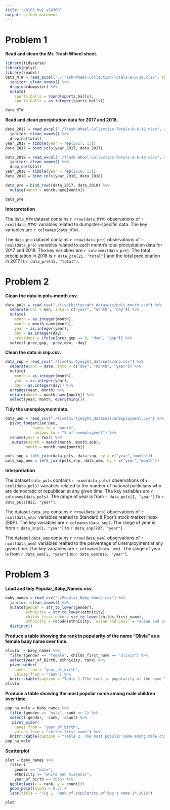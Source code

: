 ```yaml
---
title: "p8105_hw2_yl4360"
output: github_document
---
```


# Problem 1

**Read and clean the Mr. Trash Wheel sheet.**

```r
library(tidyverse)
library(dplyr)
library(readxl)
data_MTW = read_excel("./Trash-Wheel-Collection-Totals-8-6-19.xlsx", sheet = "Mr. Trash Wheel", range = "A2:N408") %>% 
  janitor::clean_names() %>% 
  drop_na(dumpster) %>% 
  mutate(
    sports_balls = round(sports_balls),
    sports_balls = as.integer(sports_balls))

data_MTW
```

**Read and clean precipitation data for 2017 and 2018.**

```r
data_2017 = read_excel("./Trash-Wheel-Collection-Totals-8-6-19.xlsx", sheet = "2017 Precipitation", range = "A2:B15") %>% 
  janitor::clean_names() %>% 
  drop_na(total)
year_2017 = tibble(year = rep(2017, 13))
data_2017 = bind_cols(year_2017, data_2017)

data_2018 = read_excel("./Trash-Wheel-Collection-Totals-8-6-19.xlsx", sheet = "2018 Precipitation", range = "A2:B15") %>% 
  janitor::clean_names() %>% 
  drop_na(total)
year_2018 = tibble(year = rep(2018, 13))
data_2018 = bind_cols(year_2018, data_2018)

data_pre = bind_rows(data_2017, data_2018) %>% 
  mutate(month = month.name[month])

data_pre

```

**Interpretation**

The `data_MTW` dataset contains `r nrow(data_MTW)` observations of `r ncol(data_MTW)` variables related to dumpster-specific data. The key variables are `r colnames(data_MTW)`.

The `data_pre` dataset contains `r nrow(data_pre)` observations of `r ncol(data_pre)` variables related to each month's total precipitation data for 2017 and 2018. The key variables are `r colnames(data_pre)`. The total precipitation in 2018 is `r data_pre[21, "total"]` and the total precipitation in 2017 is `r data_pre[13, "total"]`.

# Problem 2

**Clean the data in pols-month.csv.**

```r
data_pols = read_csv("./fivethirtyeight_datasets/pols-month.csv") %>% 
  separate(col = mon, into = c("year", "month", "day")) %>% 
  mutate(
    month = as.integer(month), 
    month = month.name[month],
    year = as.integer(year),
    day = as.integer(day),
    president = ifelse(prez_gop == 0, "dem", "gop")) %>% 
  select(-prez_gop, -prez_dem, -day)
```

**Clean the data in snp.csv.**

```r
data_snp = read_csv("./fivethirtyeight_datasets/snp.csv") %>% 
  separate(col = date, into = c("day", "month", "year")) %>% 
  mutate(
    month = as.integer(month),
    year = as.integer(year),
    day = as.integer(day)) %>% 
  arrange(year, month) %>% 
  mutate(month = month.name[month]) %>% 
  select(year, month, everything())
```

**Tidy the unemployment data.**

```r
data_uem = read_csv("./fivethirtyeight_datasets/unemployment.csv") %>% 
  pivot_longer(Jan:Dec, 
            names_to = "month",
             values_to = "% of unemployment") %>% 
  rename(year = Year) %>% 
   mutate(month = match(month, month.abb),
         month = month.name[month])

pols_snp = left_join(data_pols, data_snp, by = c("year","month")) 
pols_snp_uem = left_join(pols_snp, data_uem, by = c("year","month"))
```

**Interpretation**

The dataset `data_pols` contains `r nrow(data_pols)` observations of `r ncol(data_pols)` variables related to the number of national politicians who are democratic or republican at any given time. The key variables are `r colnames(data_pols)`. The range of year is from `r data_pols[1, "year"]` to `r data_pols[822, "year"]`.

The dataset `data_snp` contains `r nrow(data_snp)` observations of `r ncol(data_snp)` variables realted to  Standard & Poor’s stock market index (S&P). The key variables are `r colnames(data_snp)`. The range of year is from `r data_snp[1, "year"]` to `r data_snp[787, "year"]`.

The dataset `data_uem` contains `r nrow(data_uem)` observations of `r ncol(data_uem)` variables realted to  the perventage of unemployment at any given time. The key variables are `r colnames(data_uem)`. The range of year is from `r data_uem[1, "year"]` to `r data_uem[816, "year"]`.

# Problem 3

**Load and tidy Popular_Baby_Names.csv.** 

```r
baby_names = read_csv("./Popular_Baby_Names.csv") %>% 
  janitor::clean_names() %>% 
  mutate(gender = str_to_lower(gender),
         ethnicity = str_to_lower(ethnicity),
         childs_first_name = str_to_lower(childs_first_name),
         ethnicity = recode(ethnicity, `asian and paci` = "asian and pacific islander", `black non hisp` = "black non hispanic", `white non hisp` = "white non hispanic")) %>% 
  distinct() 
```

**Produce a table showing the rank in popularity of the name “Olivia” as a female baby name over time.**

```r
olivia  = baby_names %>% 
  filter(gender == "female", childs_first_name == "olivia") %>% 
  select(year_of_birth, ethnicity, rank) %>% 
  pivot_wider(
    names_from = "year_of_birth",
    values_from = "rank") %>% 
  knitr::kable(caption = "Table 1.Tthe rank in popularity of the name “Olivia” as a female baby name over time",align = "c")
olivia
```

**Produce a table showing the most popular name among male children over time.**

```r
pop_na_male = baby_names %>% 
  filter(gender == "male", rank == 1) %>% 
  select(-gender, -rank, -count) %>% 
   pivot_wider(
    names_from = "year_of_birth",
    values_from = "childs_first_name") %>% 
  knitr::kable(caption = "Table 2. The most popular name among male children over time",align = "c")
pop_na_male
```

**Scatterplot**

```r
plot = baby_names %>% 
  filter(
    gender == "male",
    ethnicity == "white non hispanic",
    year_of_birth == 2016) %>% 
  ggplot(aes(x = rank, y = count))+
  geom_point(alpha = 0.5) + 
  labs(title = "Fig 1. Rank of popularity of boy's name in 2016") 

plot
```

